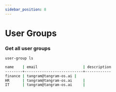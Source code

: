 ```yaml
---
sidebar_position: 8
---
```


# User Groups

### Get all user groups
```bash
user-group ls

name    | email                     | description
--------+---------------------------+------------
finance | tangram@tangram-os.ai |            
HR      | tangram@tangram-os.ai     |            
IT      | tangram@tangram-os.ai     |
```